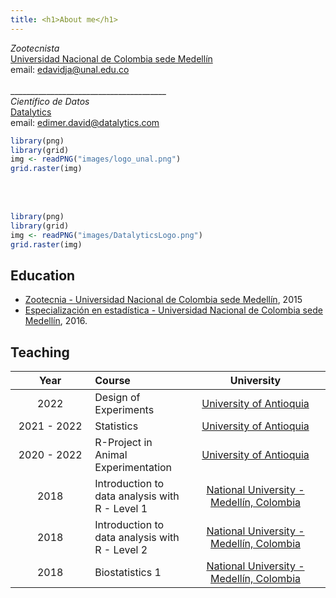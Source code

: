 ```yaml
---
title: <h1>About me</h1>
---
```


::: row
::: col-md-5
*Zootecnista*\
[Universidad Nacional de Colombia sede Medellín](http://medellin.unal.edu.co/)\
email: [edavidja\@unal.edu.co](mailto:edavidja@unal.edu.co){.email}\
<br> \_\_\_\_\_\_\_\_\_\_\_\_\_\_\_\_\_\_\_\_\_\_\_\_\_\_\_\_\_\_\_\_\_\_\_\_\_\_\_\
*Científico de Datos*\
[Datalytics](https://www.datalytics.com/)\
email: [edimer.david\@datalytics.com](mailto:edimer.david@datalytics.com){.email}
:::

::: col-md-4
```r
library(png)
library(grid)
img <- readPNG("images/logo_unal.png")
grid.raster(img)
```

<br> <br>

```r
library(png)
library(grid)
img <- readPNG("images/DatalyticsLogo.png")
grid.raster(img)
```
:::
:::

## Education

-   [Zootecnia - Universidad Nacional de Colombia sede Medellín](https://cienciasagrarias.medellin.unal.edu.co/index.php/zootecnia), 2015
-   [Especialización en estadística - Universidad Nacional de Colombia sede Medellín](http://ciencias.medellin.unal.edu.co/escuelas/estadistica/component/progracad/?snies=134), 2016.

## Teaching

|    Year     | Course                                         |                                                                                                                                                                       University                                                                                                                                                                       |
|:----------------:|:---------------------|:------------------------------:|
|    2022     | Design of Experiments                          | [University of Antioquia](http://www.udea.edu.co/wps/portal/udea/web/inicio/!ut/p/z1/hY7LDoIwEEW_hQVbOiCY6q5BXCAKJhixGwOmFkyhpCD8vo0aExMfs5u5554MoihDtMmHiud9JZtc6P1Ap0c88x2buBBhwEsg2zQK3N0aIPbQ_h9AdQxfhoDu0zvyMsDK9rQhSDZp7CeL0HkCPxwholzI4vEuaYoJ5ogqdmaKKeuq9Lns-7abm2DCOI4Wl5ILZp1kbcKnSim7HmXvJGrrDC6eGCJiGDfCwP1f/dz/d5/L2dBISEvZ0FBIS9nQSEh/) |
| 2021 - 2022 | Statistics                                     | [University of Antioquia](http://www.udea.edu.co/wps/portal/udea/web/inicio/!ut/p/z1/hY7LDoIwEEW_hQVbOiCY6q5BXCAKJhixGwOmFkyhpCD8vo0aExMfs5u5554MoihDtMmHiud9JZtc6P1Ap0c88x2buBBhwEsg2zQK3N0aIPbQ_h9AdQxfhoDu0zvyMsDK9rQhSDZp7CeL0HkCPxwholzI4vEuaYoJ5ogqdmaKKeuq9Lns-7abm2DCOI4Wl5ILZp1kbcKnSim7HmXvJGrrDC6eGCJiGDfCwP1f/dz/d5/L2dBISEvZ0FBIS9nQSEh/) |
| 2020 - 2022 | R-Project in Animal Experimentation            | [University of Antioquia](http://www.udea.edu.co/wps/portal/udea/web/inicio/!ut/p/z1/hY7LDoIwEEW_hQVbOiCY6q5BXCAKJhixGwOmFkyhpCD8vo0aExMfs5u5554MoihDtMmHiud9JZtc6P1Ap0c88x2buBBhwEsg2zQK3N0aIPbQ_h9AdQxfhoDu0zvyMsDK9rQhSDZp7CeL0HkCPxwholzI4vEuaYoJ5ogqdmaKKeuq9Lns-7abm2DCOI4Wl5ILZp1kbcKnSim7HmXvJGrrDC6eGCJiGDfCwP1f/dz/d5/L2dBISEvZ0FBIS9nQSEh/) |
|    2018     | Introduction to data analysis with R - Level 1 |                                                                                                                                       [National University - Medellín, Colombia](https://medellin.unal.edu.co/)                                                                                                                                        |
|    2018     | Introduction to data analysis with R - Level 2 |                                                                                                                                       [National University - Medellín, Colombia](https://medellin.unal.edu.co/)                                                                                                                                        |
|    2018     | Biostatistics 1                                |                                                                                                                                       [National University - Medellín, Colombia](https://medellin.unal.edu.co/)                                                                                                                                        |

